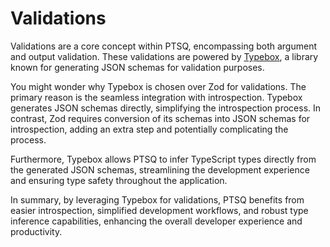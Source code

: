 # Validations

Validations are a core concept within PTSQ, encompassing both argument and output validation. These validations are powered by [Typebox](https://github.com/sinclairzx81/typebox), a library known for generating JSON schemas for validation purposes.

You might wonder why Typebox is chosen over Zod for validations. The primary reason is the seamless integration with introspection. Typebox generates JSON schemas directly, simplifying the introspection process. In contrast, Zod requires conversion of its schemas into JSON schemas for introspection, adding an extra step and potentially complicating the process.

Furthermore, Typebox allows PTSQ to infer TypeScript types directly from the generated JSON schemas, streamlining the development experience and ensuring type safety throughout the application.

In summary, by leveraging Typebox for validations, PTSQ benefits from easier introspection, simplified development workflows, and robust type inference capabilities, enhancing the overall developer experience and productivity.
